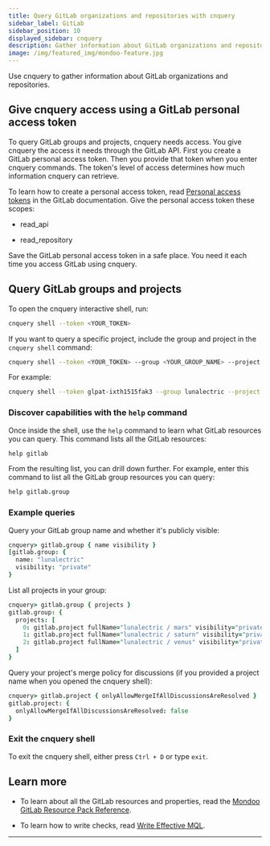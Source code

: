 ```yaml
---
title: Query GitLab organizations and repositories with cnquery
sidebar_label: GitLab
sidebar_position: 10
displayed_sidebar: cnquery
description: Gather information about GitLab organizations and repositories with Mondoo's open source CLI, cnquery.
image: /img/featured_img/mondoo-feature.jpg
---
```


Use cnquery to gather information about GitLab organizations and repositories.

## Give cnquery access using a GitLab personal access token

To query GitLab groups and projects, cnquery needs access. You give cnquery the access it needs through the GitLab API. First you create a GitLab personal access token. Then you provide that token when you enter cnquery commands. The token's level of access determines how much information cnquery can retrieve.

To learn how to create a personal access token, read [Personal access tokens](https://docs.gitlab.com/ee/user/profile/personal_access_tokens.html) in the GitLab documentation. Give the personal access token these scopes:

- read_api

- read_repository

Save the GitLab personal access token in a safe place. You need it each time you access GitLab using cnquery.

## Query GitLab groups and projects

To open the cnquery interactive shell, run:

```bash
cnquery shell --token <YOUR_TOKEN>
```

If you want to query a specific project, include the group and project in the `cnquery shell` command:

```bash
cnquery shell --token <YOUR_TOKEN> --group <YOUR_GROUP_NAME> --project <YOUR_PROJECT_NAME>
```

For example:

```bash
cnquery shell --token glpat-ixth1515fak3 --group lunalectric --project mars
```

### Discover capabilities with the `help` command

Once inside the shell, use the `help` command to learn what GitLab resources you can query. This command lists all the GitLab resources:

```coffeescript
help gitlab
```

From the resulting list, you can drill down further. For example, enter this command to list all the GitLab group resources you can query:

```coffeescript
help gitlab.group
```

### Example queries

Query your GitLab group name and whether it's publicly visible:

```coffeescript
cnquery> gitlab.group { name visibility }
[gitlab.group: {
  name: "lunalectric"
  visibility: "private"
}
```

List all projects in your group:

```coffeescript
cnquery> gitlab.group { projects }
gitlab.group: {
  projects: [
    0: gitlab.project fullName="lunalectric / mars" visibility="private" webURL="https://gitlab.com/lunalectric/mars"
    1: gitlab.project fullName="lunalectric / saturn" visibility="private" webURL="https://gitlab.com/lunalectric/saturn"
    2: gitlab.project fullName="lunalectric / venus" visibility="private" webURL="https://gitlab.com/lunalectric/venus"
  ]
}
```

Query your project's merge policy for discussions (if you provided a project name when you opened the cnquery shell):

```coffeescript
cnquery> gitlab.project { onlyAllowMergeIfAllDiscussionsAreResolved }
gitlab.project: {
  onlyAllowMergeIfAllDiscussionsAreResolved: false
}
```

### Exit the cnquery shell

To exit the cnquery shell, either press `Ctrl + D` or type `exit`.

## Learn more

- To learn about all the GitLab resources and properties, read the [Mondoo GitLab Resource Pack Reference](/mql/resources/gitlab-pack/).

- To learn how to write checks, read [Write Effective MQL](/mql/mql.write).

---
